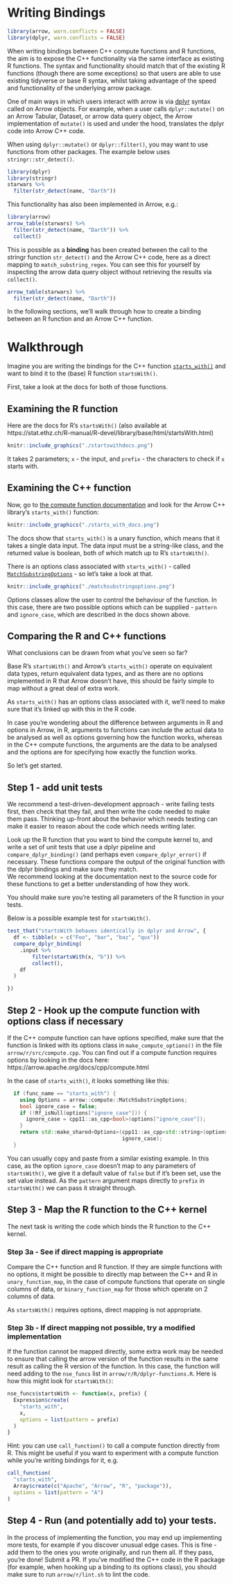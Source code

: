 # Writing Bindings

```r
library(arrow, warn.conflicts = FALSE)
library(dplyr, warn.conflicts = FALSE)
```

When writing bindings between C++ compute functions and R functions, the aim is 
to expose the C++ functionality via the same interface as existing R functions. The syntax and 
functionality should match that of the existing R functions 
(though there are some exceptions) so that users are able to use existing tidyverse 
or base R syntax, whilst taking advantage of the speed and functionality of the 
underlying arrow package.

One of main ways in which users interact with arrow is via 
[dplyr](https://dplyr.tidyverse.org/) syntax called on Arrow objects.  For 
example, when a user calls `dplyr::mutate()` on an Arrow Tabular, 
Dataset, or arrow data query object, the Arrow implementation of `mutate()` is 
used and under the hood, translates the dplyr code into Arrow C++ code.

When using `dplyr::mutate()` or `dplyr::filter()`, you may want to use functions
from other packages.  The example below uses `stringr::str_detect()`.

```r
library(dplyr)
library(stringr)
starwars %>%
  filter(str_detect(name, "Darth"))
```
This functionality has also been implemented in Arrow, e.g.:

```r
library(arrow)
arrow_table(starwars) %>%
  filter(str_detect(name, "Darth")) %>%
  collect()
```

This is possible as a **binding** has been created between the call to the 
stringr function `str_detect()` and the Arrow C++ code, here as a direct mapping
to `match_substring_regex`.  You can see this for yourself by inspecting the 
arrow data query object without retrieving the results via `collect()`.


```r
arrow_table(starwars) %>%
  filter(str_detect(name, "Darth"))
```

In the following sections, we'll walk through how to create a binding between an 
R function and an Arrow C++ function.

# Walkthrough

Imagine you are writing the bindings for the C++ function 
[`starts_with()`](https://arrow.apache.org/docs/cpp/compute.html#containment-tests) 
and want to bind it to the (base) R function `startsWith()`.

First, take a look at the docs for both of those functions.

## Examining the R function

Here are the docs for R's `startsWith()` (also available at https://stat.ethz.ch/R-manual/R-devel/library/base/html/startsWith.html)

```r
knitr::include_graphics("./startswithdocs.png")
```

It takes 2 parameters; `x` - the input, and `prefix` - the characters to check 
if `x` starts with.

## Examining the C++ function

Now, go to 
[the compute function documentation](https://arrow.apache.org/docs/cpp/compute.html#containment-tests)
and look for the Arrow C++ library's `starts_with()` function:

```r
knitr::include_graphics("./starts_with_docs.png")
```

The docs show that `starts_with()` is a unary function, which means that it takes a
single data input. The data input must be a string-like class, and the returned 
value is boolean, both of which match up to R's `startsWith()`.

There is an options class associated with `starts_with()` - called [`MatchSubstringOptions`](https://arrow.apache.org/docs/cpp/api/compute.html#_CPPv4N5arrow7compute21MatchSubstringOptionsE)
- so let's take a look at that.

```r
knitr::include_graphics("./matchsubstringoptions.png")
```

Options classes allow the user to control the behaviour of the function.  In 
this case, there are two possible options which can be supplied - `pattern` and 
`ignore_case`, which are described in the docs shown above.

## Comparing the R and C++ functions

What conclusions can be drawn from what you've seen so far?

Base R's `startsWith()` and Arrow's `starts_with()` operate on equivalent data 
types, return equivalent data types, and as there are no options implemented in 
R that Arrow doesn't have, this should be fairly simple to map without a great 
deal of extra work.  

As `starts_with()` has an options class associated with it, we'll need to make 
sure that it's linked up with this in the R code.

In case you're wondering about the difference between arguments in R and options
in Arrow, in R, arguments to functions can include the actual data to be 
analysed as well as options governing how the function works, whereas in the 
C++ compute functions, the arguments are the data to be analysed and the 
options are for specifying how exactly the function works.

So let's get started.

## Step 1 - add unit tests

We recommend a test-driven-development approach - write failing tests first, 
then check that they fail, and then write the code needed to make them pass.
Thinking up-front about the behavior which needs testing can make it easier to 
reason about the code which needs writing later.

Look up the R function that you want to bind the compute kernel to, and write a 
set of unit tests that use a dplyr pipeline and `compare_dplyr_binding()` (and 
perhaps even `compare_dplyr_error()` if necessary.  These functions compare the 
output of the original function with the dplyr bindings and make sure they match.  
We recommend looking at the documentation next to the source code for these 
functions to get a better understanding of how they work.

You should make sure you're testing all parameters of the R function in your 
tests.

Below is a possible example test for `startsWith()`.

```r
test_that("startsWith behaves identically in dplyr and Arrow", {
  df <- tibble(x = c("Foo", "bar", "baz", "qux"))
  compare_dplyr_binding(
    .input %>%
        filter(startsWith(x, "b")) %>%
        collect(),
    df
  )

})
```

## Step 2 - Hook up the compute function with options class if necessary

If the C++ compute function can have options specified, make sure that the 
function is linked with its options class in `make_compute_options()` in the 
file `arrow/r/src/compute.cpp`.  You can find out if a compute function requires
options by looking in the docs here: https://arrow.apache.org/docs/cpp/compute.html

In the case of `starts_with()`, it looks something like this:

```cpp
  if (func_name == "starts_with") {
    using Options = arrow::compute::MatchSubstringOptions;
    bool ignore_case = false;
    if (!Rf_isNull(options["ignore_case"])) {
      ignore_case = cpp11::as_cpp<bool>(options["ignore_case"]);
    }
    return std::make_shared<Options>(cpp11::as_cpp<std::string>(options["pattern"]),
                                     ignore_case);
  }
```

You can usually copy and paste from a similar existing example.  In this case, 
as the option `ignore_case` doesn't map to any parameters of `startsWith()`, we 
give it a default value of `false` but if it's been set, use the set value 
instead.  As the `pattern` argument maps directly to `prefix` in `startsWith()`
we can pass it straight through.

## Step 3 - Map the R function to the C++ kernel

The next task is writing the code which binds the R function to the C++ kernel.

### Step 3a - See if direct mapping is appropriate
Compare the C++ function and R function.  If they are simple functions with no 
options, it might be possible to directly map between the C++ and R in 
`unary_function_map`, in the case of compute functions that operate on single 
columns of data, or `binary_function_map` for those which operate on 2 columns 
of data. 

As `startsWith()` requires options, direct mapping is not appropriate.

### Step 3b - If direct mapping not possible, try a modified implementation
If the function cannot be mapped directly, some extra work may be needed to 
ensure that calling the arrow version of the function results in the same result
as calling the R version of the function.  In this case, the function will need 
adding to the `nse_funcs` list in `arrow/r/R/dplyr-functions.R`.  Here is how 
this might look for `startsWith()`:

```r
nse_funcs$startsWith <- function(x, prefix) {
  Expression$create(
    "starts_with",
    x,
    options = list(pattern = prefix)
  )
}
```

Hint:  you can use `call_function()` to call a compute function directly from R.
This might be useful if you want to experiment with a compute function while 
you're writing bindings for it, e.g.

```r
call_function(
  "starts_with",
  Array$create(c("Apache", "Arrow", "R", "package")),
  options = list(pattern = "A")
)
```

## Step 4 - Run (and potentially add to) your tests.

In the process of implementing the function, you may end up implementing more 
tests, for example if you discover unusual edge cases.  This is fine - add them 
to the ones you wrote originally, and run them all.  If they pass, you're done! 
Submit a PR.  If you've modified the C++ code in the 
R package (for example, when hooking up a binding to its options class), you 
should make sure to run `arrow/r/lint.sh` to lint the code.
